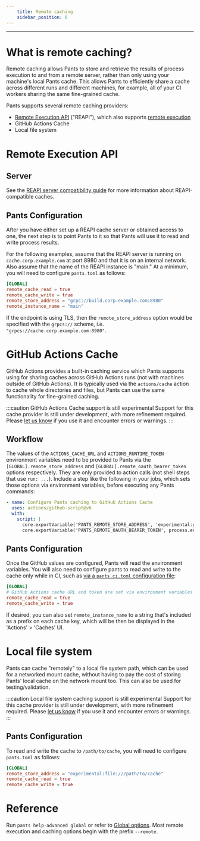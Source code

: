 ```yaml
---
    title: Remote caching
    sidebar_position: 0
---
```


---

# What is remote caching?

Remote caching allows Pants to store and retrieve the results of process execution to and from a remote server, rather than only using your machine's local Pants cache. This allows Pants to efficiently share a cache across different runs and different machines, for example, all of your CI workers sharing the same fine-grained cache.

Pants supports several remote caching providers:

- [Remote Execution API](https://github.com/bazelbuild/remote-apis) ("REAPI"), which also supports [remote execution](./remote-execution.mdx)
- GitHub Actions Cache
- Local file system

# Remote Execution API

## Server

See the [REAPI server compatibility guide](./index.mdx#server-compatibility) for more information about REAPI-compatible caches.

## Pants Configuration

After you have either set up a REAPI cache server or obtained access to one, the next step is to point Pants to it so that Pants will use it to read and write process results.

For the following examples, assume that the REAPI server is running on `cache.corp.example.com` at port 8980 and that it is on an internal network. Also assume that the name of the REAPI instance is "main." At a minimum, you will need to configure `pants.toml` as follows:

```toml
[GLOBAL]
remote_cache_read = true
remote_cache_write = true
remote_store_address = "grpc://build.corp.example.com:8980"
remote_instance_name = "main"
```

If the endpoint is using TLS, then the `remote_store_address` option would be specified with the `grpcs://` scheme, i.e. `"grpcs://cache.corp.example.com:8980"`.

# GitHub Actions Cache

GitHub Actions provides a built-in caching service which Pants supports using for sharing caches across GitHub Actions runs (not with machines outside of GitHub Actions). It is typically used via the `actions/cache` action to cache whole directories and files, but Pants can use the same functionality for fine-grained caching.

:::caution GitHub Actions Cache support is still experimental
Support for this cache provider is still under development, with more refinement required. Please [let us know](/community/getting-help) if you use it and encounter errors or warnings.
:::

## Workflow

The values of the `ACTIONS_CACHE_URL` and `ACTIONS_RUNTIME_TOKEN` environment variables need to be provided to Pants via the `[GLOBAL].remote_store_address` and `[GLOBAL].remote_oauth_bearer_token` options respectively. They are only provided to action calls (not shell steps that use `run: ...`). Include a step like the following in your jobs, which sets those options via environment variables, before executing any Pants commands:

```yaml
- name: Configure Pants caching to GitHub Actions Cache
  uses: actions/github-script@v6
  with:
    script: |
      core.exportVariable('PANTS_REMOTE_STORE_ADDRESS', 'experimental:github-actions-cache+' + (process.env.ACTIONS_CACHE_URL || ''));
      core.exportVariable('PANTS_REMOTE_OAUTH_BEARER_TOKEN', process.env.ACTIONS_RUNTIME_TOKEN);
```

## Pants Configuration

Once the GitHub values are configured, Pants will read the environment variables. You will also need to configure pants to read and write to the cache only while in CI, such as [via a `pants.ci.toml` configuration file](../using-pants-in-ci.mdx#configuring-pants-for-ci-pantscitoml-optional):

```toml
[GLOBAL]
# GitHub Actions cache URL and token are set via environment variables
remote_cache_read = true
remote_cache_write = true
```

If desired, you can also set `remote_instance_name` to a string that's included as a prefix on each cache key, which will be then be displayed in the 'Actions' > 'Caches' UI.

# Local file system

Pants can cache "remotely" to a local file system path, which can be used for a networked mount cache, without having to pay the cost of storing Pants' local cache on the network mount too. This can also be used for testing/validation.

:::caution Local file system caching support is still experimental
Support for this cache provider is still under development, with more refinement required. Please [let us know](/community/getting-help) if you use it and encounter errors or warnings.
:::

## Pants Configuration

To read and write the cache to `/path/to/cache`, you will need to configure `pants.toml` as follows:

```toml
[GLOBAL]
remote_store_address = "experimental:file:///path/to/cache"
remote_cache_read = true
remote_cache_write = true
```

# Reference

Run `pants help-advanced global` or refer to [Global options](../../../reference/global-options.mdx). Most remote execution and caching options begin with the prefix `--remote`.
